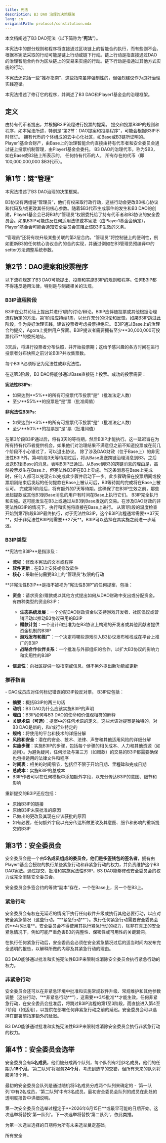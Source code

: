 ```yaml
---
title: 宪法
description: B3 DAO 治理的决策框架
lang: cn
originalPath: protocol/constitution.mdx
---
```

本文档阐述了B3 DAO宪法（以下简称为“**宪法**”）。

本宪法中的部分规则和程序将直接通过区块链上的智能合约执行，而有些则不会。根据本宪法采取的行动可能是链上行动或链下行动。链上行动是指直接通过DAO的治理智能合约作为区块链上的交易来实施的行动。链下行动是指通过其他方式实施的行动。

本宪法还包括一些“推荐指南”，这些指南虽非强制性的，但强烈建议作为良好治理实践遵循。

本宪法描述了修订它的程序，并阐述了B3 DAO和Player1基金会的治理框架。

## 定义

<AccordionGroup>
<Accordion title="B3IP">
由持有代币者提出，并根据B3IP流程进行投票的提案。
</Accordion>

<Accordion title="B3IP流程">
提交和投票B3IP的规则和程序，如本宪法所述，特别是“第2节：DAO提案和投票程序”，可能会根据B3IP不时修订。
</Accordion>

<Accordion title="B3 DAO">
拥有代币的个体组成的去中心化社区，如Base或B3链所证明的。
</Accordion>

<Accordion title="DAO财政">
Player1基金会财产，由Base上的治理智能合约直接由持有代币者和安全委员会通过链上投票机制管理，由Player1基金会委托。
</Accordion>

<Accordion title="代币">
B3 DAO的治理代币，称为$B3，如在Base或B3链上所表示的。
</Accordion>

<Accordion title="持有代币者">
任何持有代币的人。
</Accordion>

<Accordion title="可投票代币">
所有存在的代币（即100,000,000,000 $B3代币）。
</Accordion>
</AccordionGroup>

## 第1节：链“管理”

本宪法描述了B3 DAO治理的决策框架。

B3协议有两组链“管理员”，他们有权采取行政行动，这些行动会更改B3核心协议和代码及/或更改其任何核心参数。随着$B3代币生成事件的发生和B3 DAO的创建，Player1基金会已将B3的“管理员”权限委托给了持有代币者和B3协议的安全委员会。如果B3IP可能违反任何适用法律或本宪法（由Player1基金会确定），Player1基金会可能会通知安全委员会其阻止该B3IP生效的义务。

“管理员”还将有权升级某些关联的第2层合约。“管理员”将控制链上的便利性，例如更新B3的任何核心协议合约的合约实现，并通过例如在B3管理员预编译中的setter方法调整系统参数。

## 第2节：DAO提案和投票程序

以下流程规定了B3 DAO可能提出、投票和实施B3IP的规则和程序。任何B3IP都不得违反适用法律，特别是与制裁相关的法规。

### B3IP流程阶段

<Steps>
<Step title="第1阶段：温度检查/讨论期（1周）（可选但推荐）">
B3IP在公共论坛上提出并进行1周的讨论/辩论。B3IP应伴随投票或其他根据治理流程确定的方法。第1阶段应持续1周，以允许充分的讨论和反馈。如果B3IP跳过此阶段，作为良好治理实践，建议投票者考虑投票拒绝它。
</Step>

<Step title="第2阶段：正式B3IP和呼吁投票（3天）">
B3IP通过Base上的治理合约提交，Agora上提供用户界面。B3IP提议者需要拥有至少**30,000,000可投票代币**的委托地址。

3天后，将进行投票者分布快照，并开始投票期；这给予感兴趣的各方时间在进行投票者分布快照之前讨论B3IP并收集票数。

每个B3IP必须标记为宪法性或非宪法性。
</Step>

<Step title="第3阶段：DAO对B3IP投票，在Base上（14天）">
在这第3阶段，B3 DAO将能够通过Base直接链上投票。成功的投票需要：

**宪法性B3IPs:**
- 如果达到**5%**的所有可投票代币投票“是”（批准法定人数）
- 至少**55%**的投票是“是”票（批准阈值）

**非宪法性B3IPs:**
- 如果达到**3%**的所有可投票代币投票“是”（批准法定人数）
- 至少**50%**的投票是“是”票（批准阈值）
</Step>

<Step title="第4阶段：L2等待期（3天）">
在第3阶段B3IP通过后，将有3天的等待期，然后B3IP才能执行。这一延迟旨在为所有持有代币者提供机会，如果他们对治理结果不满意但之前不知道投票或在前几个阶段不小心错过了，可以退出协议。
</Step>

<Step title="第5阶段：启动并完成L3到L2消息（至少1个滚动协议的挑战期）">
除了涉及DAO财政（位于Base上）的非宪法性B3IP外，第4阶段3天等待期过后，将从Base发送跨链治理消息到B3，之后发送B3到Base的消息，表明B3IP已通过。从Base到B3的跨链消息的理由是，虽然投票发生在Base上，但宪法性B3IP在B3上实施。当这条消息在Base上完成时，任何人都可以兑现它以完成此步骤并启动下一步。此步骤确保在投票期间或投票期刚结束后发起的任何提款在Base上被认可后，B3等待期的完成将在Base上被认可。
</Step>

<Step title="第6阶段：L2等待期（7天）">
完成第5阶段后，将有额外的7天等待期。这确保了在B3IP生效之前，那些发起提款或其他B3到Base消息的用户有时间在Base上执行它们。
</Step>

<Step title="第7阶段：实施">
B3IP完全执行和实施。这可能发生在B3上或通过从B3到Base发送的交易。在涉及DAO财政的非宪法性B3IP的情况下，执行和实施将直接在Base上进行。
</Step>
</Steps>

<Note>
从第1阶段的温度检查开始到第7阶段B3IP最终执行，对于宪法性B3IP，这个B3IP流程通常需要**37天**，对于非宪法性B3IP则需要**27天**。B3IP可以选择在其实施之前进一步延迟。
</Note>

### B3IP类型

<Tabs>
<Tab title="宪法性B3IP">
**宪法性B3IP**是指涉及：

- **流程**：修改本宪法的文本或程序
- **软件更新**：在B3上安装或修改软件
- **核心**：采取任何需要B3上的“管理员”权限的行动
</Tab>

<Tab title="非宪法性B3IP">
**非宪法性B3IP**是指不被视为“宪法性B3IP”的任何提案，包括：

- **资金**：请求资金/赠款或以其他方式提出如何从DAO财政中支出或分配资金。有四种类型的资金B3IP：
  - **生态系统发展**：一个分配DAO财政资金以支持游戏开发者、社区倡议或营销活动以推动B3协议采用的B3IP
  - **赠款计划**：一个设计和批准为在B3协议上构建的开发者或其他贡献者提供资金机制的B3IP
  - **游戏发布和推广**：一个决定将哪些游戏引入B3协议发布堆栈或在平台上推广的B3IP
  - **战略合作伙伴关系**：一个批准与外部组织的合作，以扩大B3协议的影响力和实用性的B3IP

- **信息性**：向社区提供一般指南或信息，但不另外提出新功能或更新
</Tab>
</Tabs>

### 推荐指南

<AccordionGroup>
<Accordion title="投票指南">
- DAO成员应对任何标记错误的B3IP投反对票。
</Accordion>

<Accordion title="B3IP内容要求">
B3IP应包括：

- **摘要**：概括B3IP的两三句话
- **动机**：B3 DAO为什么应该实施B3IP的声明
- **理由**：B3IP如何与B3 DAO的使命和价值观相符的解释
- **关键术语（可选）**：提案中的任何术语的定义，这些术语对提案是独特的，对B3 DAO是新的，和/或行业特定的
- **规格**：将使用的平台和技术的详细分解
- **风险和安全**：潜在的安全、技术、法律、声誉和其他适用风险的详细分解
- **实施步骤**：实施B3IP的步骤，包括每个步骤的相关成本、人力和其他资源（如适用）。为避免疑问，任何涉及与第三方（如赠款）的交易的B3IP都需要确保也包括适用的法律文件和程序
- **时间表**：相关的时间细节，包括但不限于开始日期、里程碑和完成日期
- **总成本**：实施B3IP的总成本
- B3IP作者可以在任何模板中添加额外字段，以充分传达B3IP的意图、细节和影响
</Accordion>

<Accordion title="重新提交的B3IP">
重新提交的B3IP还应包括：

- 原始B3IP的链接
- 原始B3IP未获批准的原因
- 已做出的更改及其现在应该获批的原因
- 如有必要，任何额外字段以充分传达所做更改及其意图、细节和影响的重新提交的B3IP
</Accordion>
</AccordionGroup>

## 第3节：安全委员会

安全委员会是一个由**5名成员组成的委员会，他们是多签钱包的签名者**，拥有由Player1基金会授权的执行某些紧急行动和非紧急行动的权力，并负责维护这个B3 DAO宪法。通过提交、批准和实施宪法性B3IP，B3 DAO能够修改安全委员会的权力或完全消除安全委员会。

安全委员会多签合约的等效“副本”存在，一个在Base上，另一个在B3上。

### 紧急行动

<Card title="紧急行动" icon="alert-triangle">
安全委员会有权在无延迟的情况下执行任何软件升级或执行其他必要行动，以应对安全紧急情况（这些行动，“**紧急行动**”）。执行任何紧急行动需要安全委员会的**4/5批准**。安全委员会不得使用其执行紧急行动的权力，除非在真正的安全紧急情况下，例如可能严重危害B3的完整性、保密性或可用性的关键漏洞。

在执行任何紧急行动后，安全委员会必须在安全紧急情况过后的适当时间内发布完全透明的报告，以解释所做的内容及其紧急行动的理由。

B3 DAO能够通过批准和实施宪法性B3IP来限制或消除安全委员会执行紧急行动的权力。
</Card>

### 非紧急行动

<Card title="非紧急行动" icon="settings">
安全委员会还可以在非紧急环境中批准和实施常规软件升级、常规维护和其他参数调整（这些行动，“**非紧急行动**”），这需要**3/5批准**才能生效。任何非紧急行动，在安全委员会批准后，将跳过B3IP流程的第1至3阶段，而直接进入第4至7阶段（如适用），以提供在部署任何非紧急行动之前的延迟。安全委员会可以选择在部署前指定额外的延迟。

B3 DAO能够通过批准和实施宪法性B3IP来限制或消除安全委员会执行非紧急行动的权力。
</Card>

## 第4节：安全委员会选举

安全委员会有**5名成员**，他们被分成两个队列，每个队列有2到3名成员，他们的任期为**18个月**。'第二队列'将服务**24个月**，考虑到选举的交错，但所有未来的队列将服务18个月。

最初的安全委员会队列是通过随机将5名成员分成两个队列来确定的 - '第一队列'中有2名成员，'第二队列'中有3名成员。最初安全委员会队列的成员在此处的透明度报告中详细说明。

<Info>
第一次安全委员会选举过程定于**2026年6月15日**或最早可能的日期开始。这次选举将替换'第一队列'。下一次选举将替换'第二队列'，依此类推。
</Info>

为第一次选举选择的日期将为所有未来选举奠定基础。

所有安全
